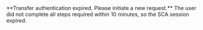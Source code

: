 <Card title="007102" href="/errors/codes/007102">
**Transfer authentication expired. Please initiate a new request.**
The user did not complete all steps required within 10 minutes, so the SCA session expired.
</Card>